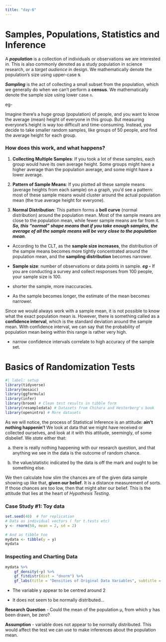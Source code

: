 ```yaml
---
title: "day-6"
---
```


# Samples, Populations, Statistics and Inference

A ***population*** is a collection of individuals or observations we are interested in. This is also commonly denoted as a study population in science research, or a *target audience* in design. We mathematically denote the population’s size using upper-case `N`.

***Sampling*** is the act of collecting a small subset from the population, which we generally do when we can’t perform a **census**. We mathematically denote the sample size using lower case `n`.

eg-

Imagine there’s a huge group (population) of people, and you want to know the average (mean) height of everyone in this group. But measuring everyone’s height is way too difficult and time-consuming. Instead, you decide to take smaller random samples, like groups of 50 people, and find the average height for each group.

### How does this work, and what happens?

1.  **Collecting Multiple Samples**: If you took a lot of these samples, each group would have its own average height. Some groups might have a higher average than the population average, and some might have a lower average.

2.  **Pattern of Sample Means**: If you plotted all these sample means (average heights from each sample) on a graph, you’d see a pattern: most of these sample means would cluster around the actual population mean (the true average height for everyone).

3.  **Normal Distribution**: This pattern forms a **bell curve** (normal distribution) around the population mean. Most of the sample means are close to the population mean, while fewer sample means are far from it. ***So, this "normal" shape means that if you take enough samples, the average of all the sample means will be very close to the population mean***.

-   According to the CLT, as the **sample size increases**, the distribution of the sample means becomes more tightly concentrated around the population mean, and the **sampling distribution** becomes narrower.

-   **Sample size**: number of observations or data points in sample. ***eg -*** If you are conducting a survey and collect responses from 100 people, your sample size is 100.

-   shorter the sample, more inaccuracies.

-   As the sample becomes longer, the estimate of the mean becomes narrower.

Since we would always work with a sample mean, it is not possible to know what the exact population mean is. However, there is something called as a **confidence interval**, which is the standard deviation around the sample mean. With confidence interval, we can say that the probability of population mean being within this range is rather very high.

-   narrow confidence intervals correlate to high accuracy of the sample set.

# Basics of Randomization Tests

```r
#| label: setup
library(tidyverse)
library(mosaic)
library(ggformula)
library(infer)
library(broom) # Clean test results in tibble form
library(resampledata) # Datasets from Chihara and Hesterberg's book
library(openintro) # More datasets
```

As we will notice, the process of Statistical Inference is an attitude: **ain’t nothing happenin’!** We look at data that we might have received or collected ourselves, and look at it with this attitude, seemingly, of some disbelief. We *state* either that:

a.  there is really nothing happening with our research question, and that anything we see in the data is the outcome of random chance.

b.  the value/statistic indicated by the data is off the mark and ought to be something else.

We then calculate how slim the chances are of the given data sample showing up like that, **given our belief**. It is a distance measurement of sorts. If those chances are too low, then that might alter our belief. This is the attitude that lies at the heart of *Hypothesis Testing*.

### **Case Study #1: Toy data**

```r
set.seed(40)  # for replication
# Data as individual vectors ( for t.tests etc)
y <- rnorm(50, mean = 2, sd = 2)

# And as tibble too
mydata <- tibble(y = y)
mydata
```

### **Inspecting and Charting Data**

```r
mydata %>%
    gf_density(~y) %>%
    gf_fitdistr(dist = "dnorm") %>%
    gf_labs(title = "Densities of Original Data Variables", subtitle = "Compared with Normal Density")
```

-   The variable y appear to be centred around 2

-   It does not seem to be normally distributed…

**Research Question** - Could the mean of the population μ, from which y has been drawn, be zero?

**Assumption** - variable does not appear to be normally distributed. This would affect the test we can use to make inferences about the population mean.
